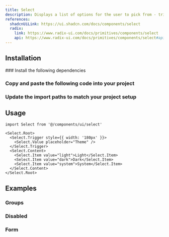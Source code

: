 ```yaml
---
title: Select
description: Displays a list of options for the user to pick from - triggered by a button.
references:
  shadcnUiLink: https://ui.shadcn.com/docs/components/select
  radix:
    link: https://www.radix-ui.com/docs/primitives/components/select
    api: https://www.radix-ui.com/docs/primitives/components/select#api-reference
---
```


<ComponentPreview name="select" withRecipe />

## Installation

<Steps>
### Install the following dependencies

<InstallTabs pkg="@radix-ui/react-select" />

### Copy and paste the following code into your project

<ComponentSource name="select" />

### Update the import paths to match your project setup

</Steps>

## Usage

```tsx
import Select from '@/components/ui/select'
```
```tsx
<Select.Root>
  <Select.Trigger style={{ width: '180px' }}>
    <Select.Value placeholder="Theme" />
  </Select.Trigger>
  <Select.Content>
    <Select.Item value="light">Light</Select.Item>
    <Select.Item value="dark">Dark</Select.Item>
    <Select.Item value="system">System</Select.Item>
  </Select.Content>
</Select.Root>
```

## Examples
### Groups
<ComponentPreview name ="select" file = "groups" />

### Disabled
<ComponentPreview name ="select" file = "disabled" />

### Form
<ComponentPreview name ="select" file = "form" />